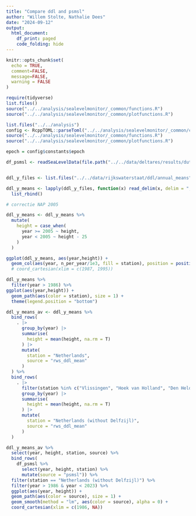 ```yaml
---
title: "Compare ddl and psmsl"
author: "Willem Stolte, Nathalie Dees"
date: "2024-09-12"
output:
  html_document:
    df_print: paged
    code_folding: hide
---
```


```r
knitr::opts_chunk$set(
  echo = TRUE,
  comment=FALSE,
  message=FALSE,
  warning = FALSE
)
```

```r
require(tidyverse)
list.files()
source("../../analysis/sealevelmonitor/_common/functions.R")
source("../../analysis/sealevelmonitor/_common/plotfunctions.R")

```

```r

list.files("../../analysis")
config <- RcppTOML::parseToml("../../analysis/sealevelmonitor/_common/configuration.TOML")
source("../../analysis/sealevelmonitor/_common/functions.R")
source("../../analysis/sealevelmonitor/_common/plotfunctions.R")

epoch = config$constants$epoch

df_psmsl <- readSeaLevelData(file.path("../../data/deltares/results/dutch-sea-level-monitor-export-stations-2023-11-20.csv"))


ddl_y_files <- list.files("../../data/rijkswaterstaat/ddl/annual_means", full.names = T)

ddl_y_means <- lapply(ddl_y_files, function(x) read_delim(x, delim = ";", col_types = cols())) %>%
  list_rbind()

# correctie NAP 2005

ddl_y_means <- ddl_y_means %>%
  mutate(
    height = case_when(
      year >= 2005 ~ height,
      year < 2005 ~ height - 25
    )
  )

```


```r
ggplot(ddl_y_means, aes(year,height)) +
  geom_col(aes(year, n_per_year/1e3, fill = station), position = position_dodge())# +
  # coord_cartesian(xlim = c(1987, 1995))
```

```r
ddl_y_means %>%
  filter(year > 1986) %>%
ggplot(aes(year,height)) +
  geom_path(aes(color = station), size = 1) +
  theme(legend.position = "bottom")
```

```r
ddl_y_means_av <- ddl_y_means %>%
  bind_rows(
    . |>
      group_by(year) |>
      summarise(
        height = mean(height, na.rm = T)
      ) |>
      mutate(
        station = "Netherlands",
        source = "rws_ddl_mean"
      )
  ) %>%
  bind_rows(
    . |>
      filter(station %in% c("Vlissingen", "Hoek van Holland", "Den Helder", "Harlingen", "IJmuiden")) |>
      group_by(year) |>
      summarise(
        height = mean(height, na.rm = T)
      ) |>
      mutate(
        station = "Netherlands (without Delfzijl)",
        source = "rws_ddl_mean"
      )
  )

```

```r

ddl_y_means_av %>%
  select(year, height, station, source) %>%
  bind_rows(
    df_psmsl %>% 
      select(year, height, station) %>%
      mutate(source = "psmsl")) %>%
  filter(station == "Netherlands (without Delfzijl)") %>%
  filter(year > 1986 & year < 2023) %>%
  ggplot(aes(year, height)) +
  geom_path(aes(color = source), size = 1) +
  geom_smooth(method = "lm", aes(color = source), alpha = 0) +
  coord_cartesian(xlim = c(1986, NA))



```


